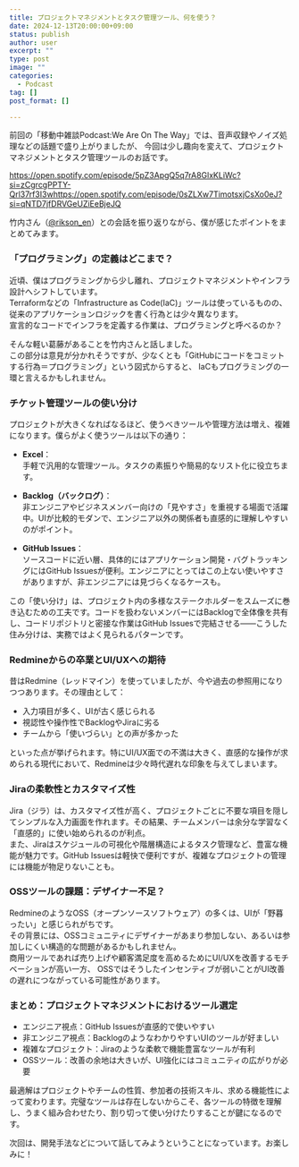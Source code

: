 ```yaml
---
title: プロジェクトマネジメントとタスク管理ツール、何を使う？
date: 2024-12-13T20:00:00+09:00
status: publish
author: user
excerpt: ""
type: post
image: ""
categories:
  - Podcast
tag: []
post_format: []

---
```


前回の「移動中雑談Podcast:We Are On The Way」では、音声収録やノイズ処理などの話題で盛り上がりましたが、
今回は少し趣向を変えて、プロジェクトマネジメントとタスク管理ツールのお話です。  


https://open.spotify.com/episode/5pZ3ApgQ5q7rA8GlxKLiWc?si=zCgrcgPPTY-Qrl37rf3I3whttps://open.spotify.com/episode/0sZLXw7TimotsxjCsXo0eJ?si=qNTD7jfDRVGeUZiEeBjeJQ

竹内さん（[@rikson_en](https://x.com/rikson_en)）との会話を振り返りながら、僕が感じたポイントをまとめてみます。

### 「プログラミング」の定義はどこまで？

近頃、僕はプログラミングから少し離れ、プロジェクトマネジメントやインフラ設計へシフトしています。  
Terraformなどの「Infrastructure as Code(IaC)」ツールは使っているものの、
従来のアプリケーションロジックを書く行為とは少々異なります。  
宣言的なコードでインフラを定義する作業は、プログラミングと呼べるのか？  

そんな軽い葛藤があることを竹内さんと話しました。  
この部分は意見が分かれそうですが、少なくとも「GitHubにコードをコミットする行為＝プログラミング」という図式からすると、
IaCもプログラミングの一環と言えるかもしれません。

### チケット管理ツールの使い分け

プロジェクトが大きくなればなるほど、使うべきツールや管理方法は増え、複雑になります。僕らがよく使うツールは以下の通り：

- **Excel**：  
    手軽で汎用的な管理ツール。タスクの素振りや簡易的なリスト化に役立ちます。
    
- **Backlog（バックログ）**：  
    非エンジニアやビジネスメンバー向けの「見やすさ」を重視する場面で活躍中。UIが比較的モダンで、エンジニア以外の関係者も直感的に理解しやすいのがポイント。
    
- **GitHub Issues**：  
    ソースコードに近い層、具体的にはアプリケーション開発・バグトラッキングにはGitHub Issuesが便利。エンジニアにとってはこの上ない使いやすさがありますが、非エンジニアには見づらくなるケースも。
    

この「使い分け」は、プロジェクト内の多様なステークホルダーをスムーズに巻き込むための工夫です。コードを扱わないメンバーにはBacklogで全体像を共有し、コードリポジトリと密接な作業はGitHub Issuesで完結させる——こうした住み分けは、実務ではよく見られるパターンです。

### Redmineからの卒業とUI/UXへの期待

昔はRedmine（レッドマイン）を使っていましたが、今や過去の参照用になりつつあります。その理由として：

- 入力項目が多く、UIが古く感じられる
- 視認性や操作性でBacklogやJiraに劣る
- チームから「使いづらい」との声が多かった

といった点が挙げられます。特にUI/UX面での不満は大きく、直感的な操作が求められる現代において、Redmineは少々時代遅れな印象を与えてしまいます。

### Jiraの柔軟性とカスタマイズ性

Jira（ジラ）は、カスタマイズ性が高く、プロジェクトごとに不要な項目を隠してシンプルな入力画面を作れます。その結果、チームメンバーは余分な学習なく「直感的」に使い始められるのが利点。  
また、Jiraはスケジュールの可視化や階層構造によるタスク管理など、豊富な機能が魅力です。GitHub Issuesは軽快で便利ですが、複雑なプロジェクトの管理には機能が物足りないことも。  

### OSSツールの課題：デザイナー不足？

RedmineのようなOSS（オープンソースソフトウェア）の多くは、UIが「野暮ったい」と感じられがちです。  
その背景には、OSSコミュニティにデザイナーがあまり参加しない、あるいは参加しにくい構造的な問題があるかもしれません。  
商用ツールであれば売り上げや顧客満足度を高めるためにUI/UXを改善するモチベーションが高い一方、
OSSではそうしたインセンティブが弱いことがUI改善の遅れにつながっている可能性があります。

### まとめ：プロジェクトマネジメントにおけるツール選定

- エンジニア視点：GitHub Issuesが直感的で使いやすい
- 非エンジニア視点：BacklogのようなわかりやすいUIのツールが好ましい
- 複雑なプロジェクト：Jiraのような柔軟で機能豊富なツールが有利
- OSSツール：改善の余地は大きいが、UI強化にはコミュニティの広がりが必要

最適解はプロジェクトやチームの性質、参加者の技術スキル、求める機能性によって変わります。完璧なツールは存在しないからこそ、各ツールの特徴を理解し、うまく組み合わせたり、割り切って使い分けたりすることが鍵になるのです。  

次回は、開発手法などについて話してみようということになっています。お楽しみに！